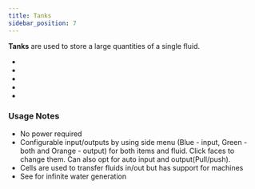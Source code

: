 ```yaml
---
title: Tanks
sidebar_position: 7
---
```


<ItemImage file="basic_tank_unit" alt="Fluid Storage" size="200" />

**Tanks** are used to store a large quantities of a single fluid.

- <McItem slug="techreborn:basic_tank_unit"/>
- <McItem slug="techreborn:advanced_tank_unit"/>
- <McItem slug="techreborn:industrial_tank_unit"/>
- <McItem slug="techreborn:quantum_tank_unit"/>
- <McItem slug="techreborn:creative_tank_unit"/>

### Usage Notes

- No power required
- Configurable input/outputs by using side menu (Blue - input, Green - both and Orange - output) for both items and fluid. Click faces to change them. Can also opt for auto input and output(Pull/push).
- Cells are used to transfer fluids in/out but has support for machines
- See <McItem slug="techreborn:drain"/> for infinite water generation
